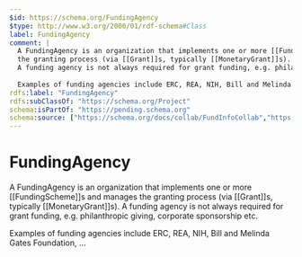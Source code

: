 ```yaml
---
$id: https://schema.org/FundingAgency
$type: http://www.w3.org/2000/01/rdf-schema#Class
label: FundingAgency
comment: |
  A FundingAgency is an organization that implements one or more [[FundingScheme]]s and manages
  the granting process (via [[Grant]]s, typically [[MonetaryGrant]]s).
  A funding agency is not always required for grant funding, e.g. philanthropic giving, corporate sponsorship etc.
  
  Examples of funding agencies include ERC, REA, NIH, Bill and Melinda Gates Foundation, ...
rdfs:label: "FundingAgency"
rdfs:subClassOf: "https://schema.org/Project"
schema:isPartOf: "https://pending.schema.org"
schema:source: ["https://schema.org/docs/collab/FundInfoCollab","https://github.com/schemaorg/schemaorg/issues/383"]
---
```


# FundingAgency

A FundingAgency is an organization that implements one or more [[FundingScheme]]s and manages
    the granting process (via [[Grant]]s, typically [[MonetaryGrant]]s).
    A funding agency is not always required for grant funding, e.g. philanthropic giving, corporate sponsorship etc.
    
Examples of funding agencies include ERC, REA, NIH, Bill and Melinda Gates Foundation, ...


